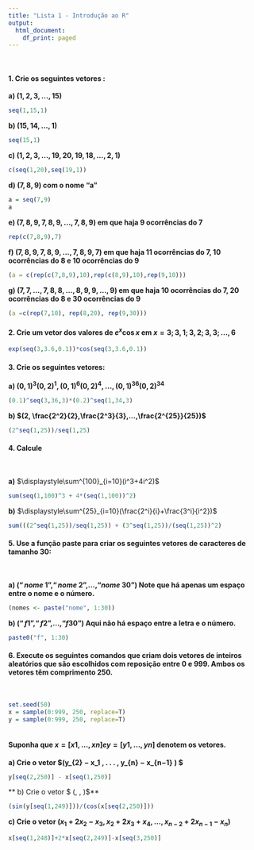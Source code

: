 ```yaml
---
title: "Lista 1 - Introdução ao R"
output:
  html_document:
    df_print: paged
---
```


<br>  

#### 1. Crie os seguintes vetores :   

**a) $(1, 2, 3, . . ., 15)$**
```r
seq(1,15,1)
```

**b) $(15, 14, . . ., 1)$** 
```r
seq(15,1)
```

**c) $(1, 2, 3, . . . , 19, 20, 19, 18, . . . , 2, 1)$**
```r
c(seq(1,20),seq(19,1))
```

**d) $(7, 8, 9)$ com o nome “a”**
```r
a = seq(7,9)
a
```

**e) $(7, 8, 9, 7, 8, 9, . . ., 7, 8, 9)$ em que haja 9 ocorrências do 7**
```r
rep(c(7,8,9),7)
```

**f) $(7, 8, 9, 7, 8, 9, . . ., 7, 8, 9, 7)$ em que haja 11 ocorrências do 7, 10 ocorrências do 8 e 10 ocorrências do 9**
```r
(a = c(rep(c(7,8,9),10),rep(c(8,9),10),rep(9,10)))
```

**g) $(7, 7, . . ., 7, 8, 8, . . ., 8, 9, 9, . . ., 9)$ em que haja 10 ocorrências do 7, 20 ocorrências do 8 e 30 ocorrências do 9**
```r
(a =c(rep(7,10), rep(8,20), rep(9,30)))
```

#### 2. Crie um vetor dos valores de $e^{x}\cos x$ em $x = 3; 3, 1; 3, 2; 3, 3; . . ., 6$  
```r
exp(seq(3,3.6,0.1))*cos(seq(3,3.6,0.1))
```

#### 3. Crie os seguintes vetores: 

**a) $(0, 1)^3 (0, 2)^1 , (0, 1)^6 (0, 2)^4 , . . ., (0, 1)^{36} (0, 2)^{34}$**

```r
(0.1)^seq(3,36,3)*(0.2)^seq(1,34,3)
```

**b) $(2, \frac{2^2}{2},\frac{2^3}{3},...,\frac{2^{25}}{25})$**
```r
(2^seq(1,25))/seq(1,25)
```

#### 4. Calcule

<br>

**a)** $\displaystyle\sum^{100}_{i=10}(i^3+4i^2)$ 

```r
sum(seq(1,100)^3 + 4*(seq(1,100))^2)
```

**b)** $\displaystyle\sum^{25}_{i=10}(\frac{2^i}{i}+\frac{3^i}{i^2})$
```r
sum(((2^seq(1,25))/seq(1,25)) + (3^seq(1,25))/(seq(1,25))^2)
```

#### 5. Use a função paste para criar os seguintes vetores de caracteres de tamanho 30: 

<br>

**a) $(“nome\text{ }1”, “nome\text{ }2”, . . ., “nome\text{ }30”)$ Note que há apenas um espaço entre o nome e o número.**
```r
(nomes <- paste("nome", 1:30))
```


**b) $(“f1”, “f2”, . . ., “f30”)$ Aqui não há espaço entre a letra e o número.**
```r
paste0("f", 1:30)
```

#### 6. Execute os seguintes comandos que criam dois vetores de inteiros aleatórios que são escolhidos com reposição entre 0 e 999. Ambos os vetores têm comprimento 250.    
<br>
  
```r
set.seed(50)
x = sample(0:999, 250, replace=T)
y = sample(0:999, 250, replace=T)  
    
```

#### Suponha que $x = [x 1 , . . . , x n ] e y = [y 1 , . . . , y n ]$ denotem os vetores.

**a) Crie o vetor $(y_{2} − x_1 , . . . , y_{n} − x_{n−1} ) $**
```r
y[seq(2,250)] - x[seq(1,250)]
```

** b) Crie o vetor $ \big(\frac{\sin(y_1)}{\cos(x_2}, \frac{\sin(y_2)}{\cos(x_3},\frac{\sin(y_{n-1})}{\cos(x_n} \big)$**
```r
(sin(y[seq(1,249)]))/(cos(x[seq(2,250)]))
```


**c) Crie o vetor $(x_1 + 2x_2 - x_3, x_2 +2x_3 +x_4,...,x_{n-2} + 2x_{n-1}-x_n)$**
```r
x[seq(1,248)]+2*x[seq(2,249)]-x[seq(3,250)]
```


